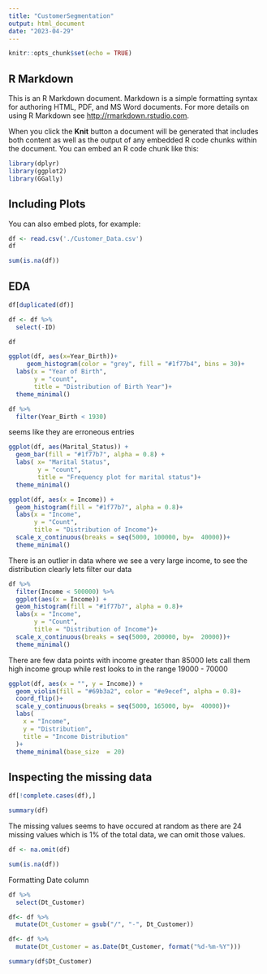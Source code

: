 ```yaml
---
title: "CustomerSegmentation"
output: html_document
date: "2023-04-29"
---
```


```r
knitr::opts_chunk$set(echo = TRUE)
```

## R Markdown

This is an R Markdown document. Markdown is a simple formatting syntax for authoring HTML, PDF, and MS Word documents. For more details on using R Markdown see <http://rmarkdown.rstudio.com>.

When you click the **Knit** button a document will be generated that includes both content as well as the output of any embedded R code chunks within the document. You can embed an R code chunk like this:

```r
library(dplyr)
library(ggplot2)
library(GGally)

```

## Including Plots

You can also embed plots, for example:

```r
df <- read.csv('./Customer_Data.csv')
df
```

```r
sum(is.na(df))
```


## EDA

```r
df[duplicated(df)]
```


```r
df <- df %>% 
  select(-ID)
```


```r
df
```


```r
ggplot(df, aes(x=Year_Birth))+ 
     geom_histogram(color = "grey", fill = "#1f77b4", bins = 30)+
  labs(x = "Year of Birth",
       y = "count", 
       title = "Distribution of Birth Year")+
  theme_minimal()

```

```r
df %>% 
  filter(Year_Birth < 1930)
```

seems like they are erroneous entries

```r
ggplot(df, aes(Marital_Status)) +
  geom_bar(fill = "#1f77b7", alpha = 0.8) + 
  labs( x= "Marital Status",
        y = "count",
        title = "Frequency plot for marital status")+
  theme_minimal()
```

```r
ggplot(df, aes(x = Income)) + 
  geom_histogram(fill = "#1f77b7", alpha = 0.8)+ 
  labs(x = "Income",
       y = "Count",
       title = "Distribution of Income")+
  scale_x_continuous(breaks = seq(5000, 100000, by=  40000))+
  theme_minimal()
```
There is an outlier in data where we see a very large income, to see the distribution clearly lets filter our data


```r
df %>% 
  filter(Income < 500000) %>% 
  ggplot(aes(x = Income)) + 
  geom_histogram(fill = "#1f77b7", alpha = 0.8)+ 
  labs(x = "Income",
       y = "Count",
       title = "Distribution of Income")+
  scale_x_continuous(breaks = seq(5000, 200000, by=  20000))+
  theme_minimal()
```
There are few data points with income greater than 85000 lets call them high income group while rest looks to in the range 19000 - 70000


```r
ggplot(df, aes(x = "", y = Income)) + 
  geom_violin(fill = "#69b3a2", color = "#e9ecef", alpha = 0.8)+
  coord_flip()+
  scale_y_continuous(breaks = seq(5000, 165000, by=  40000))+
  labs(
    x = "Income",
    y = "Distribution",
    title = "Income Distribution"
  )+
  theme_minimal(base_size  = 20)

```


## Inspecting the missing data

```r
df[!complete.cases(df),]
```

```r
summary(df)
```

The missing values seems to have occured at random as there are 24 missing values which is 1% of the total data, we can omit those values.


```r
df <- na.omit(df)
```

```r
sum(is.na(df))
```

Formatting Date column 

```r
df %>% 
  select(Dt_Customer)
```

```r
df<- df %>% 
  mutate(Dt_Customer = gsub("/", "-", Dt_Customer))
```


```r
df<- df %>% 
  mutate(Dt_Customer = as.Date(Dt_Customer, format("%d-%m-%Y")))
```

```r
summary(df$Dt_Customer)
```


